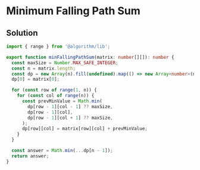 # Minimum Falling Path Sum

## Solution

```typescript filename="solution.ts" copy
import { range } from '@algorithm/lib';

export function minFallingPathSum(matrix: number[][]): number {
  const maxSize = Number.MAX_SAFE_INTEGER;
  const n = matrix.length;
  const dp = new Array(n).fill(undefined).map(() => new Array<number>(n).fill(maxSize));
  dp[0] = matrix[0];

  for (const row of range(1, n)) {
    for (const col of range(n)) {
      const prevMinValue = Math.min(
        dp[row - 1][col - 1] ?? maxSize,
        dp[row - 1][col],
        dp[row - 1][col + 1] ?? maxSize,
      );
      dp[row][col] = matrix[row][col] + prevMinValue;
    }
  }

  const answer = Math.min(...dp[n - 1]);
  return answer;
}
```
